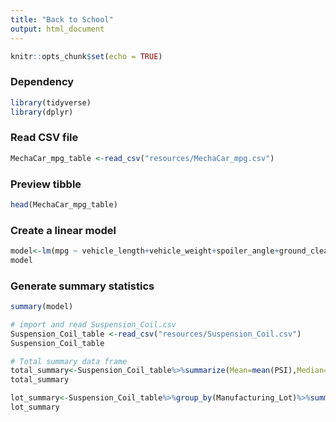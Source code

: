 ```yaml
---
title: "Back to School"
output: html_document
---
```


```r
knitr::opts_chunk$set(echo = TRUE)
```

### Dependency
```r
library(tidyverse)
library(dplyr)
```
### Read CSV file
```r
MechaCar_mpg_table <-read_csv("resources/MechaCar_mpg.csv")
```
### Preview tibble
```r
head(MechaCar_mpg_table)
```

### Create a linear model
```r
model<-lm(mpg ~ vehicle_length+vehicle_weight+spoiler_angle+ground_clearance+AWD,MechaCar_mpg_table)
model
```

### Generate summary statistics
```r
summary(model)
```
```r
# import and read Suspension_Coil.csv
Suspension_Coil_table <-read_csv("resources/Suspension_Coil.csv")
Suspension_Coil_table
```
```r
# Total summary data frame
total_summary<-Suspension_Coil_table%>%summarize(Mean=mean(PSI),Median=median(PSI),Variance=var(PSI),SD=sd(PSI),.groups='keep')
total_summary
```


```r
lot_summary<-Suspension_Coil_table%>%group_by(Manufacturing_Lot)%>%summarize(Mean=mean(PSI),Median=median(PSI),Variance=var(PSI),SD=sd(PSI),.groups='keep')
lot_summary
```


```r
```


```r
```


```r
```

